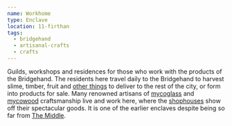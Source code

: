 ```yaml
---
name: Workhome
type: Enclave
location: 11-firthan
tags:
  - bridgehand
  - artisanal-crafts
  - crafts
---
```

Guilds, workshops and residences for those who work with the products of the
Bridgehand. The residents here travel daily to the Bridgehand to harvest slime,
timber, fruit and [other things](lore:products-of-the-bridgehand) to deliver
to the rest of the city, or form into products for sale. Many renowned artisans
of [mycoglass](lore:mycoglass) and [mycowood](lore:mycowood) craftsmanship live
and work here, where the [shophouses](lore:shophouses) show off their
spectacular goods. It is one of the earlier enclaves despite being so far from
[The Middle](location:the-middle).
